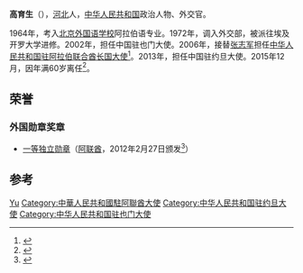 '''高育生'''（{{bd|1955年|||catIdx=}}），[[河北|河北]]人，[[中华人民共和国|中华人民共和国]]政治人物、外交官。

1964年，考入[[北京外国语学校|北京外国语学校]]阿拉伯语专业。1972年，调入外交部，被派往埃及开罗大学进修。2002年，担任中国驻也门大使。2006年，接替[[张志军|张志军]]担任[[中国驻阿拉伯联合酋长国大使列表|中华人民共和国驻阿拉伯联合酋长国大使]]<ref>{{cite web|author=中华人民共和国外交部|title=中国驻阿拉伯联合酋长国历任大使|url=http://www.mfa.gov.cn/chn/pds/ziliao/wjrw/2167/2169/t9154.htm|publisher=中华人民共和国外交部|accessdate=2012-03-03}}</ref>。2013年，担任中国驻约旦大使。2015年12月，因年满60岁离任<ref>{{cite news|title=中国驻约旦大使高育生即将离任，已年满60岁|url=http://news.163.com/15/1108/16/B7TPFPBP00014AED.html|accessdate=2016-05-02|agency=澎湃新闻网|archive-url=https://web.archive.org/web/20160602194016/http://news.163.com/15/1108/16/B7TPFPBP00014AED.html|archive-date=2016-06-02|dead-url=yes}}</ref>。

==荣誉==
===外国勋章奖章===
* [[独立勋章_(阿联酋)|一等独立勋章]]（[[阿联酋|阿联酋]]，2012年2月27日颁发<ref>{{cite web |title=阿联酋总统哈利法向高育生大使授勋 |url=https://www.fmprc.gov.cn/ce/ceae/chn/xwdt/t909054.htm |publisher=中华人民共和国驻阿拉伯联合酋长国大使馆 |date=2012-02-28 |accessdate=2022-01-13 |archive-date=2022-01-13 |archive-url=https://web.archive.org/web/20220113021209/https://www.fmprc.gov.cn/chn/pds/wjdt/zwbd/t275533.htm |dead-url=no}}</ref>）

== 参考 ==
{{reflist}}

{{start box}}
{{s-dip}}
{{succession box|[[周國斌|周國斌]]|[[羅小光|羅小光]]|[[中國駐也門大使列表|中華人民共和國駐也門大使列表]]|2002年4月－2006年1月}}
{{succession box|[[张志军_(1946年)|张志军]]|[[黃傑民|黃傑民]]|[[中国驻阿拉伯联合酋长国大使列表|中华人民共和国驻阿拉伯联合酋长国大使]]|2006年10月－2012年1月}}
{{succession box|[[岳曉勇|岳曉勇]]|[[潘偉芳|潘偉芳]]|[[中國駐約旦大使列表|中華人民共和國駐約旦大使]]|2013年12月－2015年12月}}
{{end box}}
{{中国政治人物小作品}}

{{Authority control}}
{{DEFAULTSORT:Gao高}}
[[Category:高姓|Yu]]
[[Category:中華人民共和國駐阿聯酋大使|Category:中華人民共和國駐阿聯酋大使]]
[[Category:中华人民共和国驻约旦大使|Category:中华人民共和国驻约旦大使]]
[[Category:中华人民共和国驻也门大使|Category:中华人民共和国驻也门大使]]